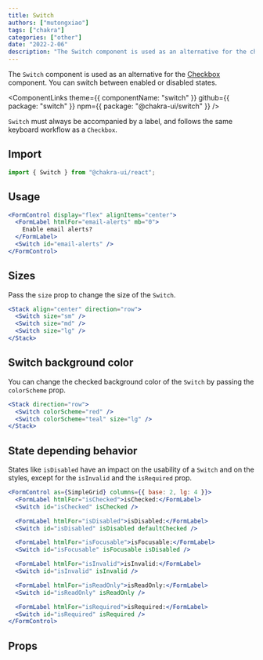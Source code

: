 ```yaml
---
title: Switch
authors: ["mutongxiao"]
tags: ["chakra"]
categories: ["other"]
date: "2022-2-06"
description: "The Switch component is used as an alternative for the checkbox component."
---
```


The `Switch` component is used as an alternative for the
[Checkbox](/docs/components/form/checkbox) component. You can switch between
enabled or disabled states.

<ComponentLinks
  theme={{ componentName: "switch" }}
  github={{ package: "switch" }}
  npm={{ package: "@chakra-ui/switch" }}
/>

<carbon-ad></carbon-ad>

`Switch` must always be accompanied by a label, and follows the same keyboard
workflow as a `Checkbox`.

## Import

```js
import { Switch } from "@chakra-ui/react";
```

## Usage

```jsx
<FormControl display="flex" alignItems="center">
  <FormLabel htmlFor="email-alerts" mb="0">
    Enable email alerts?
  </FormLabel>
  <Switch id="email-alerts" />
</FormControl>
```

## Sizes

Pass the `size` prop to change the size of the `Switch`.

```jsx
<Stack align="center" direction="row">
  <Switch size="sm" />
  <Switch size="md" />
  <Switch size="lg" />
</Stack>
```

## Switch background color

You can change the checked background color of the `Switch` by passing the
`colorScheme` prop.

```jsx
<Stack direction="row">
  <Switch colorScheme="red" />
  <Switch colorScheme="teal" size="lg" />
</Stack>
```

## State depending behavior

States like `isDisabled` have an impact on the usability of a `Switch` and on
the styles, except for the `isInvalid` and the `isRequired` prop.

```jsx
<FormControl as={SimpleGrid} columns={{ base: 2, lg: 4 }}>
  <FormLabel htmlFor="isChecked">isChecked:</FormLabel>
  <Switch id="isChecked" isChecked />

  <FormLabel htmlFor="isDisabled">isDisabled:</FormLabel>
  <Switch id="isDisabled" isDisabled defaultChecked />

  <FormLabel htmlFor="isFocusable">isFocusable:</FormLabel>
  <Switch id="isFocusable" isFocusable isDisabled />

  <FormLabel htmlFor="isInvalid">isInvalid:</FormLabel>
  <Switch id="isInvalid" isInvalid />

  <FormLabel htmlFor="isReadOnly">isReadOnly:</FormLabel>
  <Switch id="isReadOnly" isReadOnly />

  <FormLabel htmlFor="isRequired">isRequired:</FormLabel>
  <Switch id="isRequired" isRequired />
</FormControl>
```

## Props

<PropsTable of="Switch" />

